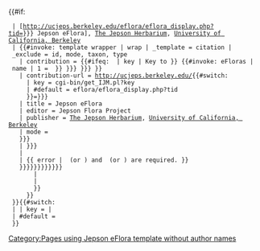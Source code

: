 {{#if: {{{link|}}}
  | [http://ucjeps.berkeley.edu/eflora/eflora_display.php?tid={{trim|{{{1|{{{taxon|}}}}}}}} Jepson eFlora], [[University and Jepson Herbaria#Jepson Herbarium|The Jepson Herbarium]], [[University of California, Berkeley]]
  | {{#invoke: template wrapper | wrap | _template = citation | _exclude = id, mode, taxon, type
    | contribution = {{#ifeq: {{{type|}}} | key | Key to }} {{#invoke: eFloras | name | 1 = {{{2|{{{taxon| {{#if: {{#property:P225}} | {{#property:P225}} | {{{2}}} }} }}} }}} }}
    | contribution-url = http://ucjeps.berkeley.edu/{{#switch: {{{type|}}}
      | key = cgi-bin/get_IJM.pl?key
      | #default = eflora/eflora_display.php?tid
      }}={{{1|{{{id|}}}}}}
    | title = Jepson eFlora
    | editor = Jepson Flora Project
    | publisher = [[University and Jepson Herbaria#Jepson Herbarium|The Jepson Herbarium]], [[University of California, Berkeley]]
    | mode = {{{mode|cs1}}}
    }}<includeonly>{{if both
    | {{{1|{{{id|}}}}}}
    | {{{link|}}}{{{2|{{{taxon|}}}}}} <!-- |2= or |taxon= only needed if |link= is not present. -->
    |
    | {{ error | {{para|1}} (or {{para|id}}) and {{para|2}} (or {{para|taxon}}) are required. }}
    }}{{main other
      |{{#if: {{{first|{{{first1|{{{author|{{{author1|{{{authors|}}}}}}}}}}}}}}}
        |
        | [[Category:Pages using Jepson eFlora template without author names]]
        }}
      }}</includeonly>
  }}{{#switch: {{{type|}}}
  | | key = |
  | #default = {{error|Unrecognized value in {{para|type}}.}}
  }}<!--

--><noinclude>{{documentation}}</noinclude>